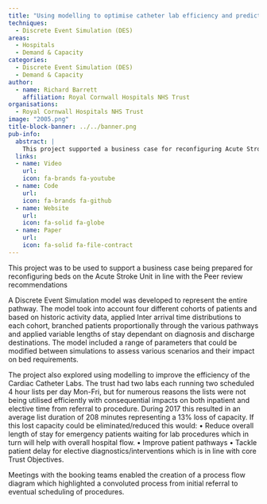 ```yaml
---
title: "Using modelling to optimise catheter lab efficiency and predict stroke bed demand at Royal Cornwall Hospital"
techniques:
  - Discrete Event Simulation (DES)
areas:
  - Hospitals
  - Demand & Capacity
categories:
  - Discrete Event Simulation (DES)
  - Demand & Capacity
author:
  - name: Richard Barrett
    affiliation: Royal Cornwall Hospitals NHS Trust
organisations:
  - Royal Cornwall Hospitals NHS Trust
image: "2005.png"
title-block-banner: ../../banner.png
pub-info:
  abstract: |
    This project supported a business case for reconfiguring Acute Stroke Unit beds using a Discrete Event Simulation model. The model assessed patient cohorts, pathways, and bed requirements. It also aimed to improve Cardiac Catheter Labs' efficiency, addressing a 13% capacity loss and reducing patient delays.
  links:
  - name: Video
    url:
    icon: fa-brands fa-youtube
  - name: Code
    url:
    icon: fa-brands fa-github
  - name: Website
    url:
    icon: fa-solid fa-globe
  - name: Paper
    url:
    icon: fa-solid fa-file-contract
---
```


This project was to be used to support a business case being prepared for reconfiguring beds on the Acute Stroke Unit in line with the Peer review recommendations

A Discrete Event Simulation model was developed to represent the entire pathway. The model took into account four different cohorts of patients and based on historic activity data, applied Inter arrival time distributions to each cohort, branched patients proportionally through the various pathways and applied variable lengths of stay dependant on diagnosis and discharge destinations.  The model included a range of parameters that could be modified between simulations to assess various scenarios and their impact on bed requirements.

The project also explored using modelling to improve the efficiency of the Cardiac Catheter Labs.  The trust had two labs each running two scheduled 4 hour lists per day Mon-Fri, but for numerous reasons the lists were not being utilised efficiently with consequential impacts on both inpatient and elective time from referral to procedure. During 2017 this resulted in an average list duration of 208 minutes representing a 13% loss of capacity. If this lost capacity could be eliminated/reduced this would:
•	Reduce overall length of stay for emergency patients waiting for lab procedures which in turn will help with overall hospital flow.
•	Improve patient pathways
•	Tackle patient delay for elective diagnostics/interventions which is in line with core Trust Objectives.

Meetings with the booking teams enabled the creation of a process flow diagram which highlighted a convoluted process from initial referral to eventual scheduling of procedures.
